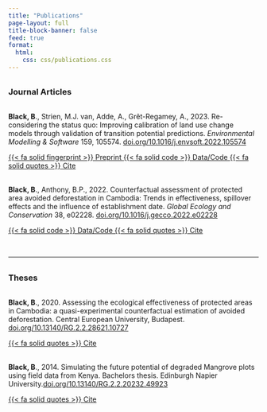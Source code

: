 ```yaml
---
title: "Publications"
page-layout: full
title-block-banner: false
feed: true
format: 
  html: 
    css: css/publications.css
---
```


<br><h3 style="margin:0!important;padding:0!important;text-decoration:none;">Journal Articles</h3>

**\
Black, B**., Strien, M.J. van, Adde, A., Grêt-Regamey, A., 2023. Re-considering the status quo: Improving calibration of land use change models through validation of transition potential predictions. *Environmental Modelling & Software* 159, 105574. [doi.org/10.1016/j.envsoft.2022.105574](https://doi.org/10.1016/j.envsoft.2022.105574)

<a href="https://dx.doi.org/10.2139/ssrn.4219023" class="btn btn-outline-dark btn-sm" aria-pressed="true" role="button"> {{< fa solid fingerprint >}} Preprint </a> <a href="https://zenodo.org/record/6912914#.Y7V4mZDYo2w" class="btn btn-outline-dark btn-sm" aria-pressed="true" role="button"> {{< fa solid code >}} Data/Code </a> <a href=media/ICoLCM.bib class="btn btn-outline-dark btn-sm" aria-pressed="true" role="button" download=ICoLCM.bib> {{< fa solid quotes >}} Cite </a>
<br>

**\
Black, B**., Anthony, B.P., 2022. Counterfactual assessment of protected area avoided deforestation in Cambodia: Trends in effectiveness, spillover effects and the influence of establishment date. *Global Ecology and Conservation* 38, e02228. [doi.org/10.1016/j.gecco.2022.e02228](https://doi.org/10.1016/j.gecco.2022.e02228)

<a href="https://zenodo.org/record/6554206#.Y7V79ZDYo2w" class="btn btn-outline-dark btn-sm" aria-pressed="true" role="button"> {{< fa solid code >}} Data/Code </a> <a href=media/Cam_PA_effect.bib class="btn btn-outline-dark btn-sm" aria-pressed="true" role="button" download= Cam_PA_effect.bib> {{< fa solid quotes >}} Cite </a>

<br>

------------------------------------------------------------------------

<br><h3 style="margin:0!important;padding:0!important;text-decoration:none;">Theses</h3>

**\
Black, B**., 2020. Assessing the ecological effectiveness of protected areas in Cambodia: a quasi-experimental counterfactual estimation of avoided deforestation. Central European University, Budapest. [doi.org/10.13140/RG.2.2.28621.10727](http://dx.doi.org/10.13140/RG.2.2.28621.10727)

<a href=media/MSc_thesis.bib class="btn btn-outline-dark btn-sm" aria-pressed="true" role="button" download= MSc_thesis.bib.bib> {{< fa solid quotes >}} Cite </a>
<br>

**\
Black, B**., 2014. Simulating the future potential of degraded Mangrove plots using field data from Kenya. Bachelors thesis. Edinburgh Napier University.[doi.org/10.13140/RG.2.2.20232.49923](https://doi.org/10.13140/RG.2.2.20232.49923)

<a href=media/BSc_thesis.bib class="btn btn-outline-dark btn-sm" aria-pressed="true" role="button" download= BSc_thesis.bib.bib> {{< fa solid quotes >}} Cite </a>


